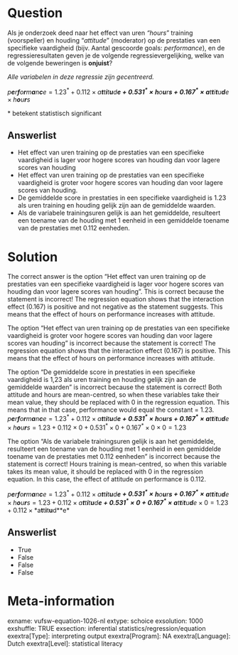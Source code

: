 Question
========
Als je onderzoek deed naar het effect van uren *"hours*" training
(voorspeller) en houding "*attitude*" (moderator) op de prestaties van
een specifieke vaardigheid (bijv. Aantal gescoorde goals:
*performance*), en de regressieresultaten geven je de volgende
regressievergelijking, welke van de volgende beweringen is
**onjuist**?  
  
*Alle variabelen in deze regressie zijn gecentreerd.*  
  
*p**e**r**f**o**r**m**a**n**c**e* = 1.23<sup>\*</sup> + 0.112 × *a**t**t**i**t**u**d**e* + 0.531<sup>\*</sup> × *h**o**u**r**s* + 0.167<sup>\*</sup> × *a**t**t**i**t**u**d**e* × *h**o**u**r**s*  
  
\* betekent statistisch significant

Answerlist
----------
* Het effect van uren training op de prestaties van een specifieke
  vaardigheid is lager voor hogere scores van houding dan voor lagere
  scores van houding
* Het effect van uren training op de prestaties van een specifieke
  vaardigheid is groter voor hogere scores van houding dan voor lagere
  scores van houding.
* De gemiddelde score in prestaties in een specifieke vaardigheid is 1.23
  als uren training en houding gelijk zijn aan de gemiddelde waarden.
* Als de variabele trainingsuren gelijk is aan het gemiddelde, resulteert
  een toename van de houding met 1 eenheid in een gemiddelde toename van
  de prestaties met 0.112 eenheden.

Solution
========





The correct answer is the option "Het effect van uren training op de
prestaties van een specifieke vaardigheid is lager voor hogere scores
van houding dan voor lagere scores van houding". This is correct because
the statement is incorrect! The regression equation shows that the
interaction effect (0.167) is positive and not negative as the statement
suggests. This means that the effect of hours on performance increases
with attitude.  
  
The option "Het effect van uren training op de prestaties van een
specifieke vaardigheid is groter voor hogere scores van houding dan voor
lagere scores van houding" is incorrect because the statement is
correct! The regression equation shows that the interaction effect
(0.167) is positive. This means that the effect of hours on performance
increases with attitude.  
  
The option "De gemiddelde score in prestaties in een specifieke
vaardigheid is 1,23 als uren training en houding gelijk zijn aan de
gemiddelde waarden" is incorrect because the statement is correct! Both
attitude and hours are mean-centred, so when these variables take their
mean value, they should be replaced with 0 in the regression equation.
This means that in that case, performance would equal the constant =
1.23.  
*p**e**r**f**o**r**m**a**n**c**e* = 1.23<sup>\*</sup> + 0.112 × *a**t**t**i**t**u**d**e* + 0.531<sup>\*</sup> × *h**o**u**r**s* + 0.167<sup>\*</sup> × *a**t**t**i**t**u**d**e* × *h**o**u**r**s* = 1.23 + 0.112 × 0 + 0.531<sup>\*</sup> × 0 + 0.167<sup>\*</sup> × 0 × 0 = 1.23  
  
The option "Als de variabele trainingsuren gelijk is aan het gemiddelde,
resulteert een toename van de houding met 1 eenheid in een gemiddelde
toename van de prestaties met 0.112 eenheden" is incorrect because the
statement is correct! Hours training is mean-centred, so when this
variable takes its mean value, it should be replaced with 0 in the
regression equation. In this case, the effect of attitude on performance
is 0.112.  
  
*p**e**r**f**o**r**m**a**n**c**e* = 1.23<sup>\*</sup> + 0.112 × *a**t**t**i**t**u**d**e* + 0.531<sup>\*</sup> × *h**o**u**r**s* + 0.167<sup>\*</sup> × *a**t**t**i**t**u**d**e* × *h**o**u**r**s* = 1.23 + 0.112 × *a**t**t**i**t**u**d**e* + 0.531<sup>\*</sup> × 0 + 0.167<sup>\*</sup> × *a**t**t**i**t**u**d**e* × 0 = 1.23 + 0.112 × *a**t**t**i**t**u**d**e*

Answerlist
----------
* True
* False
* False
* False

Meta-information
================
exname: vufsw-equation-1026-nl
extype: schoice
exsolution: 1000
exshuffle: TRUE
exsection: inferential statistics/regression/equation
exextra[Type]: interpreting output
exextra[Program]: NA
exextra[Language]: Dutch
exextra[Level]: statistical literacy

